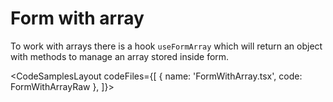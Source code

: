 
# Form with array

To work with arrays there is a hook `useFormArray` which will return an object with methods to manage an array stored inside form.

<CodeSamplesLayout
  codeFiles={[
    { name: 'FormWithArray.tsx', code: FormWithArrayRaw },
  ]}>
  <FormWithArray />
</CodeSamplesLayout>
